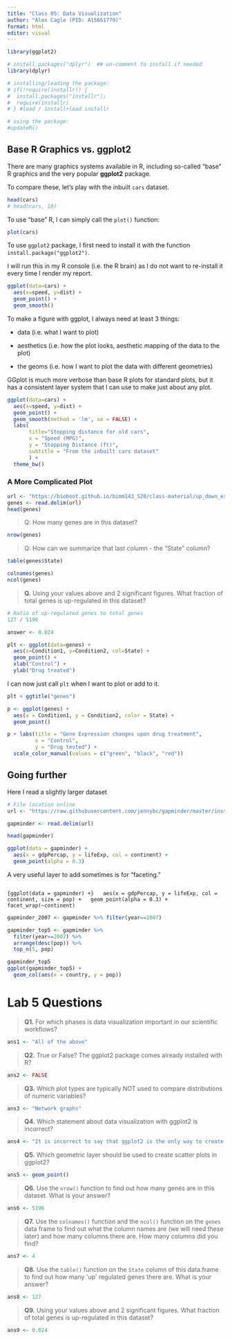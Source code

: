 ---
title: "Class 05: Data Visualization"
author: "Alex Cagle (PID: A15661779)"
format: html
editor: visual
---

```{r}
library(ggplot2)

# install.packages("dplyr")  ## un-comment to install if needed
library(dplyr)

# installing/loading the package:
# if(!require(installr)) {
#  install.packages("installr"); 
#  require(installr)
# } #load / install+load installr

# using the package:
#updateR()

```

## Base R Graphics vs. ggplot2

There are many graphics systems available in R, including so-called "base" R graphics and the very popular **ggplot2** package.

To compare these, let's play with the inbuilt `cars` dataset.

```{r}
head(cars)
# head(cars, 10)
```

To use "base" R, I can simply call the `plot()` function:

```{r}
plot(cars)
```

To use `ggplot2` package, I first need to install it with the function `install.package("ggplot2")`.

I will run this in my R console (i.e. the R brain) as I do not want to re-install it every time I render my report.

```{r}
ggplot(data=cars) +
  aes(x=speed, y=dist) +
  geom_point() +
  geom_smooth()
```

To make a figure with ggplot, I always need at least 3 things:

-   data (i.e. what I want to plot)

-   aesthetics (i.e. how the plot looks, aesthetic mapping of the data to the plot)

-   the geoms (i.e. how I want to plot the data with different geometries)

GGplot is much more verbose than base R plots for standard plots, but it has a consistent layer system that I can use to make just about any plot.

```{r}
ggplot(data=cars) +
  aes(x=speed, y=dist) +
  geom_point() +
  geom_smooth(method = 'lm', se = FALSE) +
  labs(
       title="Stopping distance for old cars", 
       x = "Speed (MPG)", 
       y = "Stopping Distance (ft)", 
       subtitle = "From the inbuilt cars dataset"
       ) +
  theme_bw()
```

### A More Complicated Plot

```{r}
url <- "https://bioboot.github.io/bimm143_S20/class-material/up_down_expression.txt"
genes <- read.delim(url)
head(genes)
```

> Q: How many genes are in this dataset?

```{r}
nrow(genes)
```

> Q: How can we summarize that last column - the "State" column?

```{r}
table(genes$State)
```

```{r}
colnames(genes)
ncol(genes)
```

>
>
> **Q.** Using your values above and 2 significant figures. What fraction of total genes is up-regulated in this dataset?

```{r}
# Ratio of up-regulated genes to total genes
127 / 5196

answer <- 0.024
```

```{r}
plt <- ggplot(data=genes) +
  aes(x=Condition1, y=Condition2, col=State) +
  geom_point() +
  xlab("Control") +
  ylab("Drug treated")
```

I can now just call `plt` when I want to plot or add to it.

```{r}
plt + ggtitle("genes")
```

```{r}
p <- ggplot(genes) +
  aes(x = Condition1, y = Condition2, color = State) +
  geom_point()

p + labs(title = "Gene Expression changes upon drug treatment", 
         x = "Control", 
         y = "Drug tested") +
  scale_color_manual(values = c("green", "black", "red"))
```

## Going further

Here I read a slightly larger dataset

```{r}
# File location online
url <- "https://raw.githubusercontent.com/jennybc/gapminder/master/inst/extdata/gapminder.tsv"

gapminder <- read.delim(url)

head(gapminder)
```

```{r}
ggplot(data = gapminder) +
  aes(x = gdpPercap, y = lifeExp, col = continent) +
  geom_point(alpha = 0.3)
```

A very useful layer to add sometimes is for "faceting."

```{r}

```

`{ggplot(data = gapminder) +}   aes(x = gdpPercap, y = lifeExp, col = continent, size = pop) +   geom_point(alpha = 0.3) +   facet_wrap(~continent)`

```{r}
gapminder_2007 <- gapminder %>% filter(year==2007)
```

```{r}
gapminder_top5 <- gapminder %>% 
  filter(year==2007) %>% 
  arrange(desc(pop)) %>% 
  top_n(5, pop)

gapminder_top5
ggplot(gapminder_top5) + 
  geom_col(aes(x = country, y = pop))
```

# Lab 5 Questions

> **Q1.** For which phases is data visualization important in our scientific workflows?

```{r}
ans1 <- "All of the above"
```

> **Q2.** True or False? The ggplot2 package comes already installed with R?

```{r}
ans2 <- FALSE
```

> **Q3.** Which plot types are typically NOT used to compare distributions of numeric variables?

```{r}
ans3 <- "Network graphs"
```

> **Q4.** Which statement about data visualization with ggplot2 is incorrect?

```{r}
ans4 <- "It is incorrect to say that ggplot2 is the only way to create plots in R, since we can also use plot()."
```

> **Q5.** Which geometric layer should be used to create scatter plots in ggplot2?

```{r}
ans5 <- geom_point()
```

> **Q6.** Use the `nrow()` function to find out how many genes are in this dataset. What is your answer?

```{r}
ans6 <- 5196
```

> **Q7.** Use the `colnames()` function and the `ncol()` function on the `genes` data frame to find out what the column names are (we will need these later) and how many columns there are. How many columns did you find?

```{r}
ans7 <- 4
```

> **Q8.** Use the `table()` function on the `State` column of this data.frame to find out how many \'up\' regulated genes there are. What is your answer?

```{r}
ans8 <- 127
```

> **Q9.** Using your values above and 2 significant figures. What fraction of total genes is up-regulated in this dataset?

```{r}
ans9 <- 0.024
```
